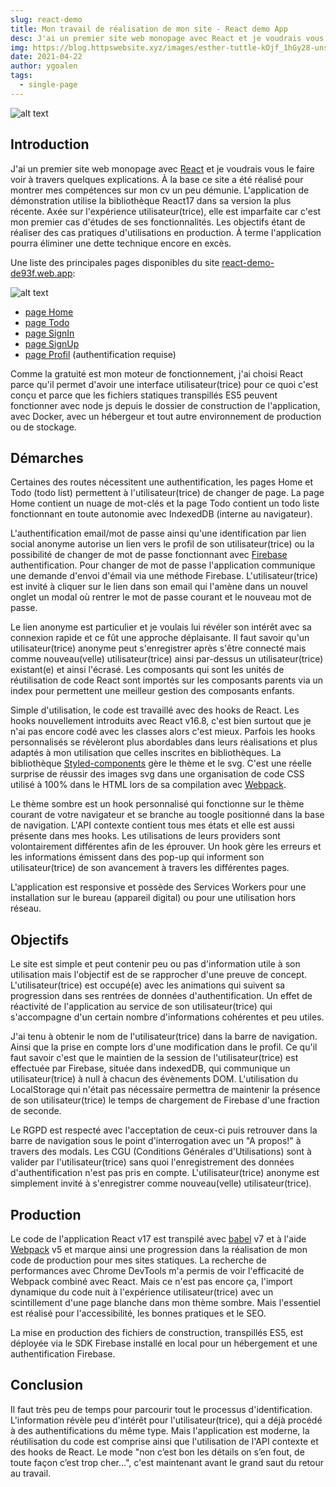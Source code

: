```yaml
---
slug: react-demo
title: Mon travail de réalisation de mon site - React demo App
desc: J'ai un premier site web monopage avec React et je voudrais vous le faire voir à travers quelques explications. À la base ce site a été réalisé pour montrer mes compétences sur mon cv un peu démunie. L'application de démonstration utilise la bibliothèque React17 dans sa version la plus récente. Axée sur l'expérience utilisateur(trice), elle est imparfaite car c'est mon premier cas d'études de ses fonctionnalités. Les objectifs étant de réaliser des cas pratiques d'utilisations en production.
img: https://blog.httpswebsite.xyz/images/esther-tuttle-kOjf_1hGy28-unsplash_1200w900h.jpg
date: 2021-04-22
author: ygoalen
tags:
  - single-page
---
```


![alt text](https://blog.httpswebsite.xyz/images/esther-tuttle-kOjf_1hGy28-unsplash_1200w900h.jpg "Photo de présentation")

## Introduction

J'ai un premier site web monopage avec [React](https://fr.reactjs.org/ "Site de React") et je voudrais vous le faire voir à travers quelques explications. À la base ce site a été réalisé pour montrer mes compétences sur mon cv un peu démunie. L'application de démonstration utilise la bibliothèque React17 dans sa version la plus récente. Axée sur l'expérience utilisateur(trice), elle est imparfaite car c'est mon premier cas d'études de ses fonctionnalités. Les objectifs étant de réaliser des cas pratiques d'utilisations en production. À terme l'application pourra éliminer une dette technique encore en excès.

Une liste des principales pages disponibles du site [react-demo-de93f.web.app](https://react-demo-de93f.web.app/home  "Site de React demo"):

![alt text](https://blog.httpswebsite.xyz/images/react-demo_1200w900h.jpg "Image de la page d'accueil du site")
 - [page Home](https://react-demo-de93f.web.app/home "lien de la page Home")
 - [page Todo](https://react-demo-de93f.web.app/todo "Lien de la page Todo")
 - [page SignIn](https://react-demo-de93f.web.app/login "lien de la page Login")
 - [page SignUp](https://react-demo-de93f.web.app/register "lien de la page Register")
 - [page Profil](https://react-demo-de93f.web.app/profil "Lien de la page Profil") (authentification requise)

Comme la gratuité est mon moteur de fonctionnement, j'ai choisi React parce qu'il permet d'avoir une interface utilisateur(trice) pour ce quoi c'est conçu et parce que les fichiers statiques transpillés ES5 peuvent fonctionner avec node js depuis le dossier de construction de l'application, avec Docker, avec un hébergeur et tout autre environnement de production ou de stockage. 



## Démarches

Certaines des routes nécessitent une authentification, les pages Home et Todo (todo list) permettent à l'utilisateur(trice) de changer de page. La page Home contient un nuage de mot-clés et la page Todo contient un todo liste fonctionnant en toute autonomie avec IndexedDB (interne au navigateur). 

L'authentification email/mot de passe ainsi qu'une identification par lien social anonyme autorise un lien vers le profil de son utilisateur(trice) ou la possibilité de changer de mot de passe fonctionnant avec [Firebase](https://firebase.google.com/?hl=fr "Site de Firebase") authentification. Pour changer de mot de passe l'application communique une demande d'envoi d'émail via une méthode Firebase. L'utilisateur(trice) est invité à cliquer sur le lien dans son email qui l'amène dans un nouvel onglet un modal où rentrer le mot de passe courant et le nouveau mot de passe.

Le lien anonyme est particulier et je voulais lui révéler son intérêt avec sa connexion rapide et ce fût une approche déplaisante. Il faut savoir qu'un utilisateur(trice) anonyme peut s'enregistrer après s'être connecté mais comme nouveau(velle) utilisateur(trice) ainsi par-dessus un utilisateur(trice) existant(e) et ainsi l'écrasé. Les composants qui sont les unités de réutilisation de code React sont importés sur les composants parents via un index pour permettent une meilleur gestion des composants enfants.

Simple d'utilisation, le code est travaillé avec des hooks de React. Les hooks nouvellement introduits avec React v16.8, c'est bien surtout que je n'ai pas encore codé avec les classes alors c'est mieux. Parfois les hooks personnalisés se révèleront plus abordables dans leurs réalisations et plus adaptés à mon utilisation que celles inscrites en bibliothèques. La bibliothèque [Styled-components](https://styled-components.com/ "Site de Styled-components") gère le thème et le svg. C'est une réelle surprise de réussir des images svg dans une organisation de code CSS utilisé à 100% dans le HTML lors de sa compilation avec [Webpack](https://webpack.js.org/ "Site de Webpack").

Le thème sombre est un hook personnalisé qui fonctionne sur le thème courant de votre navigateur et se branche au toogle positionné dans la base de navigation. L'API contexte contient tous mes états et elle est aussi présente dans mes hooks. Les utilisations de leurs providers sont volontairement différentes afin de les éprouver. Un hook gère les erreurs et les informations émissent dans des pop-up qui informent son utilisateur(trice) de son avancement à travers les différentes pages. 

L'application est responsive et possède des Services Workers pour une installation sur le bureau (appareil digital) ou pour une utilisation hors réseau.



## Objectifs

Le site est simple et peut contenir peu ou pas d'information utile à son utilisation mais l'objectif est de se rapprocher  d'une preuve de concept. L'utilisateur(trice) est occupé(e) avec les animations qui suivent sa progression dans ses rentrées de données d'authentification. Un effet de réactivité de l'application au service de son utilisateur(trice) qui s'accompagne d'un certain nombre d'informations cohérentes et peu utiles.

J'ai tenu à obtenir le nom de l'utilisateur(trice) dans la barre de navigation. Ainsi que la prise en compte lors d'une modification dans le profil. Ce qu'il faut savoir c'est que le maintien de la session de l'utilisateur(trice) est effectuée par Firebase, située dans indexedDB, qui communique un utilisateur(trice) à null à chacun des évènements DOM. L'utilisation du LocalStorage qui n'était pas nécessaire permettra de maintenir la présence de son utilisateur(trice) le temps de chargement de Firebase d'une fraction de seconde.

Le RGPD est respecté avec l'acceptation de ceux-ci puis retrouver dans la barre de navigation sous le point d'interrogation avec un "A propos!" à travers des modals. Les CGU (Conditions Générales d'Utilisations) sont à valider par l'utilisateur(trice) sans quoi l'enregistrement des données d'authentification n'est pas pris en compte. L'utilisateur(trice) anonyme est simplement invité à s'enregistrer comme nouveau(velle) utilisateur(trice).



## Production

Le code de l'application React v17 est transpilé avec [babel](https://babeljs.io/ "Site de Babel") v7 et à l'aide [Webpack](https://webpack.js.org/ "Site de Webpack") v5 et marque ainsi une progression dans la réalisation de mon code de production pour mes sites statiques. La recherche de performances avec Chrome DevTools m'a permis de voir l'efficacité de Webpack combiné avec React. Mais ce n'est pas encore ça, l'import dynamique du code nuit à l'expérience utilisateur(trice) avec un scintillement d'une page blanche dans mon thème sombre. Mais l'essentiel est réalisé pour l'accessibilité, les bonnes pratiques et le SEO.

La mise en production des fichiers de construction, transpillés ES5, est déployée via le SDK Firebase installé en local pour un  hébergement et une authentification Firebase.



## Conclusion

Il faut très peu de temps pour parcourir tout le processus d'identification. L'information révèle peu d'intérêt pour l'utilisateur(trice), qui a déjà procédé à des authentifications du même type. Mais l'application est moderne, la réutilisation du code est comprise ainsi que l'utilisation de l'API contexte et des hooks de React. Le mode "non c’est bon les détails on s’en fout, de toute façon c’est trop cher…", c'est maintenant avant le grand saut du retour au travail.


